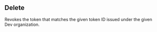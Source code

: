 
## Delete

<OperationInfo method='post' path='/auth-tokens.delete' />

Revokes the token that matches the given token ID issued under the
given Dev organization.


